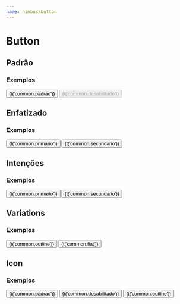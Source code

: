 ```yaml
---
name: nimbus/button
---
```



# **Button**



<PropsTable of={Button} />

## Padrão
### Exemplos

<Playground  >
    <Button>{t('common.padrao')}</Button>
    <Button disabled>{t('common.desabilitado')}</Button>
</Playground>


## Enfatizado
### Exemplos

<Playground  >
    <Button primary>{t('common.primario')}</Button>
    <Button secondary>{t('common.secundario')}</Button>
</Playground>

## Intenções
### Exemplos

<Playground  >
    <Button primary>{t('common.primario')}</Button>
    <Button secondary>{t('common.secundario')}</Button>
</Playground>



## Variations
### Exemplos

<Playground  >
    <Button outline >{t('common.outline')}</Button>
    <Button flat >{t('common.flat')}</Button>
</Playground>


## Icon
### Exemplos

<Playground  >
    <Button icon="mdi mdi-plus" primary>{t('common.padrao')}</Button>
    <Button icon="mdi mdi-plus" secondary>{t('common.desabilitado')}</Button>
    <Button icon="mdi mdi-plus" outline >{t('common.outline')}</Button>
</Playground>
